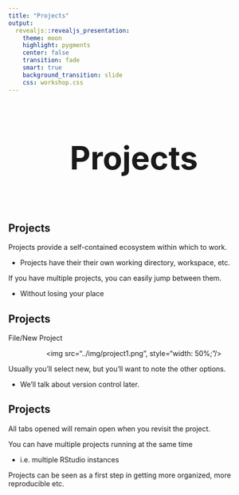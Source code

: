```yaml
---
title: "Projects"
output: 
  revealjs::revealjs_presentation:
    theme: moon
    highlight: pygments
    center: false
    transition: fade
    smart: true
    background_transition: slide
    css: workshop.css
---
```



## 

<div style='text-align: center; font-size:32'><h1>Projects<h1></div>


## Projects

<span class="emph">Projects</span> provide a self-contained ecosystem within which to work.

- Projects have their their own working directory, workspace, etc.

If you have multiple projects, you can easily jump between them.

- Without losing your place


## Projects

File/New Project

<div style='text-align:center;'><img src="../img/project1.png", style="width: 50%;"/></div>

Usually you'll select new, but you'll want to note the other options.

- We'll talk about version control later.


## Projects

All tabs opened will remain open when you revisit the project.

You can have multiple projects running at the same time

- i.e. multiple RStudio instances

Projects can be seen as a first step in getting more organized, more reproducible etc.